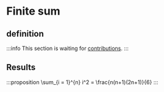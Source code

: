 # Finite sum

## definition

:::info
This section is waiting for [contributions](/contributing).
:::

## Results

:::proposition
\sum_{i = 1}^{n} i^2 = \frac{n(n+1)(2n+1)}{6}
:::